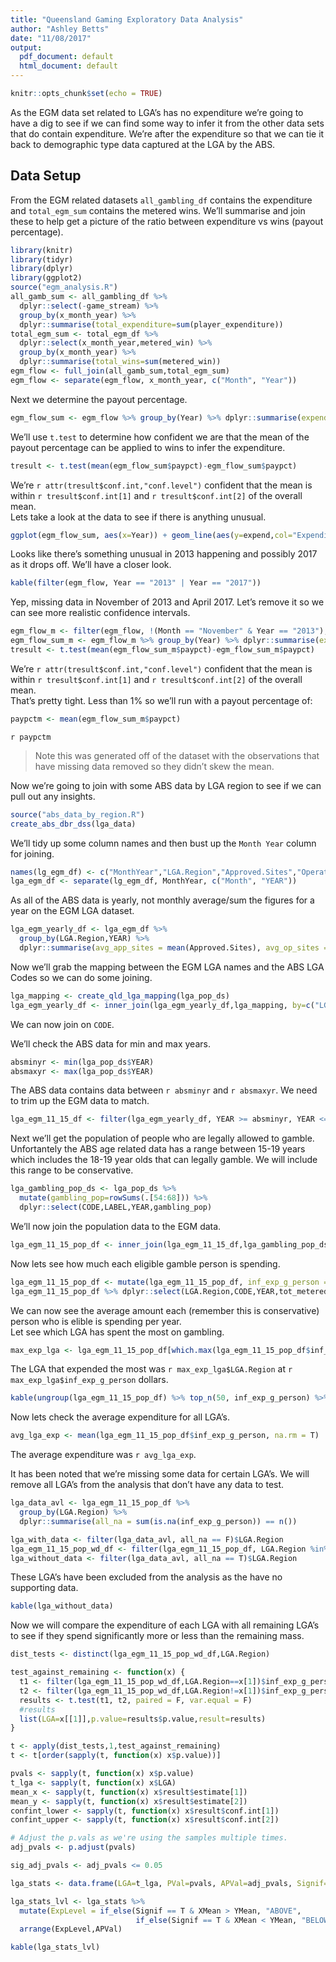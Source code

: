 ```yaml
---
title: "Queensland Gaming Exploratory Data Analysis"
author: "Ashley Betts"
date: "11/08/2017"
output:
  pdf_document: default
  html_document: default
---
```


```r
knitr::opts_chunk$set(echo = TRUE)
```

As the EGM data set related to LGA's has no expenditure we're going to have a dig to see if we can find some way to infer it from the other data sets that do contain expenditure. We're after the expenditure so that we can tie it back to demographic type data captured at the LGA by the ABS.

## Data Setup
From the EGM related datasets `all_gambling_df` contains the expenditure and `total_egm_sum` contains the metered wins. We'll summarise and join these to help get a picture of the ratio between expenditure vs wins (payout percentage).
```r
library(knitr)
library(tidyr)
library(dplyr)
library(ggplot2)
source("egm_analysis.R")
all_gamb_sum <- all_gambling_df %>%
  dplyr::select(-game_stream) %>% 
  group_by(x_month_year) %>%
  dplyr::summarise(total_expenditure=sum(player_expenditure))
total_egm_sum <- total_egm_df %>%
  dplyr::select(x_month_year,metered_win) %>%
  group_by(x_month_year) %>%
  dplyr::summarise(total_wins=sum(metered_win))
egm_flow <- full_join(all_gamb_sum,total_egm_sum)
egm_flow <- separate(egm_flow, x_month_year, c("Month", "Year"))
```
Next we determine the payout percentage.
```r
egm_flow_sum <- egm_flow %>% group_by(Year) %>% dplyr::summarise(expend=sum(total_expenditure, na.rm = T),pay=sum(total_wins, na.rm=T),paypct=pay/expend)
```
We'll use `t.test` to determine how confident we are that the mean of the payout percentage can be applied to wins to infer the expenditure.
```r
tresult <- t.test(mean(egm_flow_sum$paypct)-egm_flow_sum$paypct)
```
We're `r attr(tresult$conf.int,"conf.level")` confident that the mean is within `r tresult$conf.int[1]` and `r tresult$conf.int[2]` of the overall mean.  
Lets take a look at the data to see if there is anything unusual.
```r
ggplot(egm_flow_sum, aes(x=Year)) + geom_line(aes(y=expend,col="Expenditure", group=1)) + geom_line(aes(y=pay, col="Winnings", group=1)) + scale_color_manual("",breaks=c("Expenditure", "Winnings"), values=c("red","blue"))
```
Looks like there's something unusual in 2013 happening and possibly 2017 as it drops off. We'll have a closer look.
```r
kable(filter(egm_flow, Year == "2013" | Year == "2017"))
```

Yep, missing data in November of 2013 and April 2017. Let's remove it so we can see more realistic confidence intervals.
```r
egm_flow_m <- filter(egm_flow, !(Month == "November" & Year == "2013"), !(Month == "April" & Year == "2017"))
egm_flow_sum_m <- egm_flow_m %>% group_by(Year) %>% dplyr::summarise(expend=sum(total_expenditure, na.rm = T),pay=sum(total_wins, na.rm=T),paypct=pay/expend)
tresult <- t.test(mean(egm_flow_sum_m$paypct)-egm_flow_sum_m$paypct)
```
We're `r attr(tresult$conf.int,"conf.level")` confident that the mean is within `r tresult$conf.int[1]` and `r tresult$conf.int[2]` of the overall mean.  
That's pretty tight. Less than 1% so we'll run with a payout percentage of:
```r
paypctm <- mean(egm_flow_sum_m$paypct)
```
`r paypctm`

> Note this was generated off of the dataset with the observations that have missing data removed so they didn't skew the mean.

Now we're going to join with some ABS data by LGA region to see if we can pull out any insights.

```r
source("abs_data_by_region.R")
create_abs_dbr_dss(lga_data)
```
We'll tidy up some column names and then bust up the `Month Year` column for joining.
```r
names(lg_egm_df) <- c("MonthYear","LGA.Region","Approved.Sites","Operational.Sites","Approved.EGMs", "Operational.EGMs", "Metered.Win")
lga_egm_df <- separate(lg_egm_df, MonthYear, c("Month", "YEAR"))
```
As all of the ABS data is yearly, not monthly average/sum the figures for a year on the EGM LGA dataset.
```r
lga_egm_yearly_df <- lga_egm_df %>%
  group_by(LGA.Region,YEAR) %>% 
  dplyr::summarise(avg_app_sites = mean(Approved.Sites), avg_op_sites = mean(Operational.Sites), avg_app_egms = mean(Approved.EGMs), avg_op_egms = mean(Operational.EGMs), tot_metered_win = sum(Metered.Win), tot_inf_expend = tot_metered_win / paypctm)
```
Now we'll grab the mapping between the EGM LGA names and the ABS LGA Codes so we can do some joining.
```r
lga_mapping <- create_qld_lga_mapping(lga_pop_ds)
lga_egm_yearly_df <- inner_join(lga_egm_yearly_df,lga_mapping, by=c("LGA.Region"="LABEL"))
```
We can now join on `CODE`. 

We'll check the ABS data for min and max years.
```r
absminyr <- min(lga_pop_ds$YEAR)
absmaxyr <- max(lga_pop_ds$YEAR)
```
The ABS data contains data between `r absminyr` and `r absmaxyr`. We need to trim up the EGM data to match.
```r
lga_egm_11_15_df <- filter(lga_egm_yearly_df, YEAR >= absminyr, YEAR <= absmaxyr)
```
Next we'll get the population of people who are legally allowed to gamble. Unfortantely the ABS age related data has a range between 15-19 years which includes the 18-19 year olds that can legally gamble. We will include this range to be conservative.

```r
lga_gambling_pop_ds <- lga_pop_ds %>%
  mutate(gambling_pop=rowSums(.[54:68])) %>% 
  dplyr::select(CODE,LABEL,YEAR,gambling_pop)
```
We'll now join the population data to the EGM data.
```r
lga_egm_11_15_pop_df <- inner_join(lga_egm_11_15_df,lga_gambling_pop_ds)
```
Now lets see how much each eligible gamble person is spending.
```r
lga_egm_11_15_pop_df <- mutate(lga_egm_11_15_pop_df, inf_exp_g_person = tot_inf_expend / gambling_pop)
lga_egm_11_15_pop_df %>% dplyr::select(LGA.Region,CODE,YEAR,tot_metered_win,tot_inf_expend,inf_exp_g_person)
```
We can now see the average amount each (remember this is conservative) person who is elible is spending per year.  
Let see which LGA has spent the most on gambling.
```r
max_exp_lga <- lga_egm_11_15_pop_df[which.max(lga_egm_11_15_pop_df$inf_exp_g_person),]
```
The LGA that expended the most was `r max_exp_lga$LGA.Region` at `r max_exp_lga$inf_exp_g_person` dollars.
```r
kable(ungroup(lga_egm_11_15_pop_df) %>% top_n(50, inf_exp_g_person) %>% dplyr::select(LGA.Region, YEAR, inf_exp_g_person) %>% arrange(desc(inf_exp_g_person)))
```
Now lets check the average expenditure for all LGA's.
```r
avg_lga_exp <- mean(lga_egm_11_15_pop_df$inf_exp_g_person, na.rm = T)
```

The average expenditure was `r avg_lga_exp`.

It has been noted that we're missing some data for certain LGA's. We will remove all LGA's from the analysis that don't have any data to test.
```r
lga_data_avl <- lga_egm_11_15_pop_df %>% 
  group_by(LGA.Region) %>% 
  dplyr::summarise(all_na = sum(is.na(inf_exp_g_person)) == n())

lga_with_data <- filter(lga_data_avl, all_na == F)$LGA.Region
lga_egm_11_15_pop_wd_df <- filter(lga_egm_11_15_pop_df, LGA.Region %in% lga_with_data)
lga_without_data <- filter(lga_data_avl, all_na == T)$LGA.Region
```

These LGA's have been excluded from the analysis as the have no supporting data.

```r
kable(lga_without_data)
```

Now we will compare the expenditure of each LGA with all remaining LGA's to see if they spend significantly more or less than the remaining mass.

```r
dist_tests <- distinct(lga_egm_11_15_pop_wd_df,LGA.Region)

test_against_remaining <- function(x) {
  t1 <- filter(lga_egm_11_15_pop_wd_df,LGA.Region==x[1])$inf_exp_g_person
  t2 <- filter(lga_egm_11_15_pop_wd_df,LGA.Region!=x[1])$inf_exp_g_person
  results <- t.test(t1, t2, paired = F, var.equal = F)
  #results
  list(LGA=x[[1]],p.value=results$p.value,result=results)
}

t <- apply(dist_tests,1,test_against_remaining)
t <- t[order(sapply(t, function(x) x$p.value))]

pvals <- sapply(t, function(x) x$p.value)
t_lga <- sapply(t, function(x) x$LGA)
mean_x <- sapply(t, function(x) x$result$estimate[1])
mean_y <- sapply(t, function(x) x$result$estimate[2])
confint_lower <- sapply(t, function(x) x$result$conf.int[1])
confint_upper <- sapply(t, function(x) x$result$conf.int[2])

# Adjust the p.vals as we're using the samples multiple times.
adj_pvals <- p.adjust(pvals)

sig_adj_pvals <- adj_pvals <= 0.05

lga_stats <- data.frame(LGA=t_lga, PVal=pvals, APVal=adj_pvals, Signif=sig_adj_pvals, XMean=mean_x, YMean=mean_y, ConfL=confint_lower, ConfU = confint_upper )

lga_stats_lvl <- lga_stats %>%
  mutate(ExpLevel = if_else(Signif == T & XMean > YMean, "ABOVE",
                            if_else(Signif == T & XMean < YMean, "BELOW", "AVG"))) %>% 
  arrange(ExpLevel,APVal)

kable(lga_stats_lvl)

```


